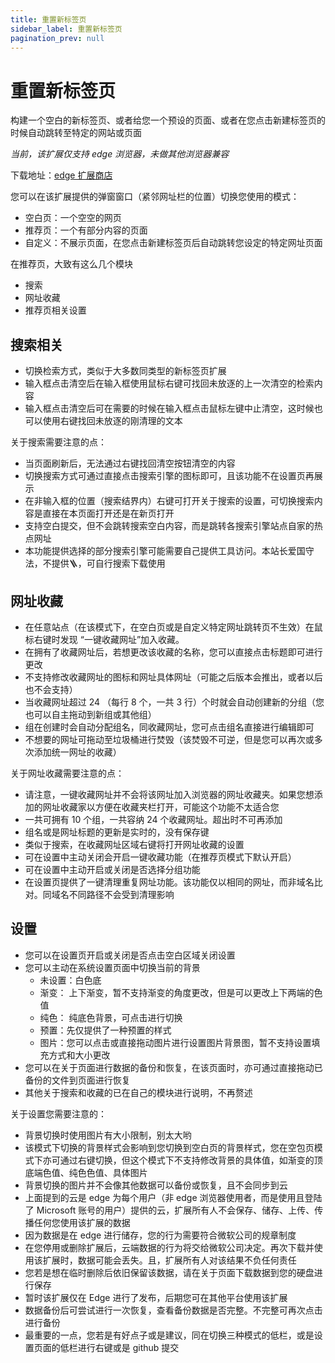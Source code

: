 ```yaml
---
title: 重置新标签页
sidebar_label: 重置新标签页
pagination_prev: null
---
```


<Favicon href="/icon/reset-new-tab.ico" />

# 重置新标签页

构建一个空白的新标签页、或者给您一个预设的页面、或者在您点击新建标签页的时候自动跳转至特定的网站或页面

_当前，该扩展仅支持 edge 浏览器，未做其他浏览器兼容_

下载地址：[edge 扩展商店](https://microsoftedge.microsoft.com/addons/detail/bfecjipachpbkclaobjigeacheimkfbh)

您可以在该扩展提供的弹窗窗口（紧邻网址栏的位置）切换您使用的模式：

- 空白页：一个空空的网页
- 推荐页：一个有部分内容的页面
- 自定义：不展示页面，在您点击新建标签页后自动跳转您设定的特定网址页面

在推荐页，大致有这么几个模块

- 搜索
- 网址收藏
- 推荐页相关设置

## 搜索相关

- 切换检索方式，类似于大多数同类型的新标签页扩展
- 输入框点击清空后在输入框使用鼠标右键可找回未放逐的上一次清空的检索内容
- 输入框点击清空后可在需要的时候在输入框点击鼠标左键中止清空，这时候也可以使用右键找回未放逐的刚清理的文本

关于搜索需要注意的点：

- 当页面刷新后，无法通过右键找回清空按钮清空的内容
- 切换搜索方式可通过直接点击搜索引擎的图标即可，且该功能不在设置页再展示
- 在非输入框的位置（搜索结界内）右键可打开关于搜索的设置，可切换搜索内容是直接在本页面打开还是在新页打开
- 支持空白提交，但不会跳转搜索空白内容，而是跳转各搜索引擎站点自家的热点网址
- 本功能提供选择的部分搜索引擎可能需要自己提供工具访问。本站长爱国守法，不提供🪜，可自行搜索下载使用

## 网址收藏

- 在任意站点（在该模式下，在空白页或是自定义特定网址跳转页不生效）在鼠标右键时发现 “一键收藏网址”加入收藏。
- 在拥有了收藏网址后，若想更改该收藏的名称，您可以直接点击标题即可进行更改
- 不支持修改收藏网址的图标和网址具体网址（可能之后版本会推出，或者以后也不会支持）
- 当收藏网址超过 24 （每行 8 个，一共 3 行）个时就会自动创建新的分组（您也可以自主拖动到新组或其他组）
- 组在创建时会自动分配组名，同收藏网址，您可点击组名直接进行编辑即可
- 不想要的网址可拖动至垃圾桶进行焚毁（该焚毁不可逆，但是您可以再次或多次添加统一网址的收藏）

关于网址收藏需要注意的点：

- 请注意，一键收藏网址并不会将该网址加入浏览器的网址收藏夹。如果您想添加的网址收藏家以方便在收藏夹栏打开，可能这个功能不太适合您
- 一共可拥有 10 个组，一共容纳 24 个收藏网址。超出时不可再添加
- 组名或是网址标题的更新是实时的，没有保存键
- 类似于搜索，在收藏网址区域右键将打开网址收藏的设置
- 可在设置中主动关闭会开启一键收藏功能（在推荐页模式下默认开启）
- 可在设置中主动开启或关闭是否选择分组功能
- 在设置页提供了一键清理重复网址功能。该功能仅以相同的网址，而非域名比对。同域名不同路径不会受到清理影响

## 设置

- 您可以在设置页开启或关闭是否点击空白区域关闭设置
- 您可以主动在系统设置页面中切换当前的背景
  - 未设置：白色底
  - 渐变： 上下渐变，暂不支持渐变的角度更改，但是可以更改上下两端的色值
  - 纯色： 纯底色背景，可点击进行切换
  - 预置：先仅提供了一种预置的样式
  - 图片：您可以点击或直接拖动图片进行设置图片背景图，暂不支持设置填充方式和大小更改
- 您可以在关于页面进行数据的备份和恢复，在该页面时，亦可通过直接拖动已备份的文件到页面进行恢复
- 其他关于搜索和收藏的已在自己的模块进行说明，不再赘述

关于设置您需要注意的：

- 背景切换时使用图片有大小限制，别太大哟
- 该模式下切换的背景样式会影响到您切换到空白页的背景样式，您在空包页模式下亦可通过右键切换，但这个模式下不支持修改背景的具体值，如渐变的顶底端色值、纯色色值、具体图片
- 背景切换的图片并不会像其他数据可以备份或恢复，且不会同步到云
- 上面提到的云是 edge 为每个用户（非 edge 浏览器使用者，而是使用且登陆了 Microsoft 账号的用户）提供的云，扩展所有人不会保存、储存、上传、传播任何您使用该扩展的数据
- 因为数据是在 edge 进行储存，您的行为需要符合微软公司的规章制度
- 在您停用或删除扩展后，云端数据的行为将交给微软公司决定。再次下载并使用该扩展时，数据可能会丢失。且，扩展所有人对该结果不负任何责任
- 您若是想在临时删除后依旧保留该数据，请在关于页面下载数据到您的硬盘进行保存
- 暂时该扩展仅在 Edge 进行了发布，后期您可在其他平台使用该扩展
- 数据备份后可尝试进行一次恢复，查看备份数据是否完整。不完整可再次点击进行备份
- 最重要的一点，您若是有好点子或是建议，同在切换三种模式的低栏，或是设置页面的低栏进行右键或是 github 提交
